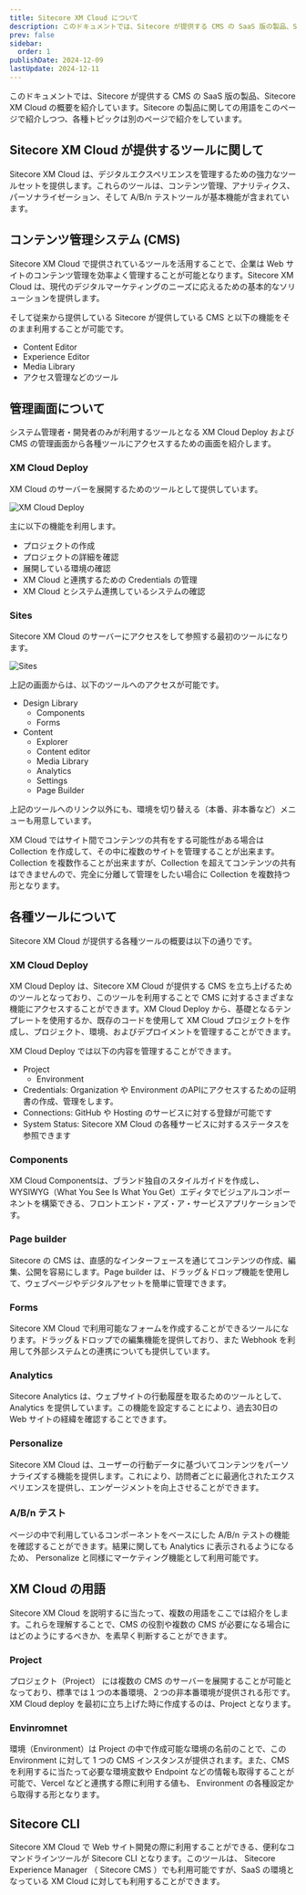 ```yaml
---
title: Sitecore XM Cloud について
description: このドキュメントでは、Sitecore が提供する CMS の SaaS 版の製品、Sitecore XM Cloud の概要を紹介しています。Sitecore の製品に関しての用語をこのページで紹介しつつ、各種トピックは別のページで紹介をしています。
prev: false
sidebar:
  order: 1
publishDate: 2024-12-09
lastUpdate: 2024-12-11
---
```



このドキュメントでは、Sitecore が提供する CMS の SaaS 版の製品、Sitecore XM Cloud の概要を紹介しています。Sitecore の製品に関しての用語をこのページで紹介しつつ、各種トピックは別のページで紹介をしています。

## Sitecore XM Cloud が提供するツールに関して

Sitecore XM Cloud は、デジタルエクスペリエンスを管理するための強力なツールセットを提供します。これらのツールは、コンテンツ管理、アナリティクス、パーソナライゼーション、そして A/B/n テストツールが基本機能が含まれています。

## コンテンツ管理システム (CMS)

Sitecore XM Cloud で提供されているツールを活用することで、企業は Web サイトのコンテンツ管理を効率よく管理することが可能となります。Sitecore XM Cloud は、現代のデジタルマーケティングのニーズに応えるための基本的なソリューションを提供します。

そして従来から提供している Sitecore が提供している CMS と以下の機能をそのまま利用することが可能です。

- Content Editor
- Experience Editor
- Media Library
- アクセス管理などのツール

## 管理画面について

システム管理者・開発者のみが利用するツールとなる XM Cloud Deploy および CMS の管理画面から各種ツールにアクセスするための画面を紹介します。

### XM Cloud Deploy

XM Cloud のサーバーを展開するためのツールとして提供しています。

![XM Cloud Deploy](../../../assets/xmc/overview01.png)

主に以下の機能を利用します。

- プロジェクトの作成
- プロジェクトの詳細を確認
- 展開している環境の確認
- XM Cloud と連携するための Credentials の管理
- XM Cloud とシステム連携しているシステムの確認

### Sites

Sitecore XM Cloud のサーバーにアクセスをして参照する最初のツールになります。

![Sites](../../../assets/xmc/overview02.png)

上記の画面からは、以下のツールへのアクセスが可能です。

- Design Library
  - Components
  - Forms
- Content
  - Explorer
  - Content editor
  - Media Library
  - Analytics
  - Settings
  - Page Builder

上記のツールへのリンク以外にも、環境を切り替える（本番、非本番など）メニューも用意しています。

XM Cloud ではサイト間でコンテンツの共有をする可能性がある場合は Collection を作成して、その中に複数のサイトを管理することが出来ます。Collection を複数作ることが出来ますが、Collection を超えてコンテンツの共有はできませんので、完全に分離して管理をしたい場合に Collection を複数持つ形となります。

## 各種ツールについて

Sitecore XM Cloud が提供する各種ツールの概要は以下の通りです。

### XM Cloud Deploy

XM Cloud Deploy は、Sitecore XM Cloud が提供する CMS を立ち上げるためのツールとなっており、このツールを利用することで CMS に対するさまざまな機能にアクセスすることができます。XM Cloud Deploy から、基礎となるテンプレートを使用するか、既存のコードを使用して XM Cloud プロジェクトを作成し、プロジェクト、環境、およびデプロイメントを管理することができます。

XM Cloud Deploy では以下の内容を管理することができます。

- Project
  - Environment
- Credentials: Organization や Environment のAPIにアクセスするための証明書の作成、管理をします。
- Connections: GitHub や Hosting のサービスに対する登録が可能です
- System Status: Sitecore XM Cloud の各種サービスに対するステータスを参照できます

### Components

XM Cloud Componentsは、ブランド独自のスタイルガイドを作成し、WYSIWYG（What You See Is What You Get）エディタでビジュアルコンポーネントを構築できる、フロントエンド・アズ・ア・サービスアプリケーションです。

### Page builder

Sitecore の CMS は、直感的なインターフェースを通じてコンテンツの作成、編集、公開を容易にします。Page builder は、ドラッグ＆ドロップ機能を使用して、ウェブページやデジタルアセットを簡単に管理できます。

### Forms

Sitecore XM Cloud で利用可能なフォームを作成することができるツールになります。ドラッグ＆ドロップでの編集機能を提供しており、また Webhook を利用して外部システムとの連携についても提供しています。

### Analytics

Sitecore Analytics は、ウェブサイトの行動履歴を取るためのツールとして、Analytics を提供しています。この機能を設定することにより、過去30日の Web サイトの経緯を確認することできます。

### Personalize

Sitecore XM Cloud は、ユーザーの行動データに基づいてコンテンツをパーソナライズする機能を提供します。これにより、訪問者ごとに最適化されたエクスペリエンスを提供し、エンゲージメントを向上させることができます。

### A/B/n テスト

ページの中で利用しているコンポーネントをベースにした A/B/n テストの機能を確認することができます。結果に関しても Analytics に表示されるようになるため、 Personalize と同様にマーケティング機能として利用可能です。

## XM Cloud の用語

Sitecore XM Cloud を説明するに当たって、複数の用語をここでは紹介をします。これらを理解することで、CMS の役割や複数の CMS が必要になる場合にはどのようにするべきか、を素早く判断することができます。

### Project

プロジェクト（Project） には複数の CMS のサーバーを展開することが可能となっており、標準では１つの本番環境、２つの非本番環境が提供される形です。XM Cloud deploy を最初に立ち上げた時に作成するのは、Project となります。

<LinkCard
  title="Manage a project"
  href="https://doc.sitecore.com/xmc/en/developers/xm-cloud/manage-a-project.html"
  target="_blank"
/>

### Envinromnet

環境（Environment）は Project の中で作成可能な環境の名前のことで、この Environment に対して 1 つの CMS インスタンスが提供されます。また、CMS を利用するに当たって必要な環境変数や Endpoint などの情報も取得することが可能で、Vercel などと連携する際に利用する値も、 Environment の各種設定から取得する形となります。

<LinkCard
  title="Manage an environment"
  href="https://doc.sitecore.com/xmc/en/developers/xm-cloud/manage-an-environment.html"
  target="_brank"
/>

## Sitecore CLI

Sitecore XM Cloud で Web サイト開発の際に利用することができる、便利なコマンドラインツールが Sitecore CLI となります。このツールは、 Sitecore Experience Manager （ Sitecore CMS ）でも利用可能ですが、SaaS の環境となっている XM Cloud に対しても利用することができます。

